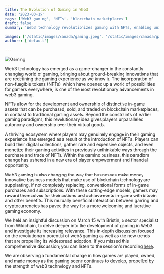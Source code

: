 ```yaml
---
title: The Evolution of Gaming in Web3
date: '2023-03-15'
tags: ['Web3 gaming', 'NFTs', 'blockchain marketplaces']
draft: false
summary: 'Web3 technology revolutionizes gaming with NFTs, enabling unique asset ownership, monetization, and player empowerment. Blockchain-based models disrupt traditional gaming commerce, offering lucrative opportunities.'

images: ['/static/images/canada/gaming.jpeg', '/static/images/canada/gaming.jpeg']
authors: ['default']

---
```


![Gaming](/static/images/canada/gaming.jpeg)

Web3 technology has emerged as a game-changer in the constantly changing world of gaming, bringing about ground-breaking innovations that are redefining the gaming experience as we know it. The incorporation of non-fungible tokens (NFTs), which have opened up a world of possibilities for gamers everywhere, is one of the most revolutionary advancements in web3 gaming.

NFTs allow for the development and ownership of distinctive in-game assets that can be purchased, sold, and traded on blockchain marketplaces, in contrast to traditional gaming assets. Beyond the constraints of earlier gaming paradigms, this revolutionary idea gives players unparalleled autonomy and ownership over their virtual goods.

A thriving ecosystem where players may genuinely engage in their gaming experience has emerged as a result of the introduction of NFTs. Players can build their digital collections, gather rare and expensive objects, and even monetize their gaming activities in previously unthinkable ways through the purchase and trade of NFTs. Within the gaming business, this paradigm change has ushered in a new era of player empowerment and financial opportunity.

Web3 gaming is also changing the way that businesses make money. Innovative business models that make use of blockchain technology are supplanting, if not completely replacing, conventional forms of in-game purchases and subscriptions. With these cutting-edge models, gamers may reward themselves for their actions and achievements in-game with bitcoin and other benefits. This mutually beneficial interaction between gaming and cryptocurrencies has paved the way for a more welcoming and lucrative gaming economy.

We held an insightful discussion on March 15 with Bristin, a sector specialist from Wildchain, to delve deeper into the development of gaming in Web3 and investigate its increasing relevance. This in-depth discussion focused on the revolutionary potential of web3 gaming as well as the new trends that are propelling its widespread adoption. If you missed this comprehensive discussion; you can listen to the session's recording [here](https://twitter.com/i/spaces/1ypJddlepWQJW?s=20).

We are observing a fundamental change in how games are played, owned, and made money as the gaming scene continues to develop, propelled by the strength of web3 technology and NFTs. 
